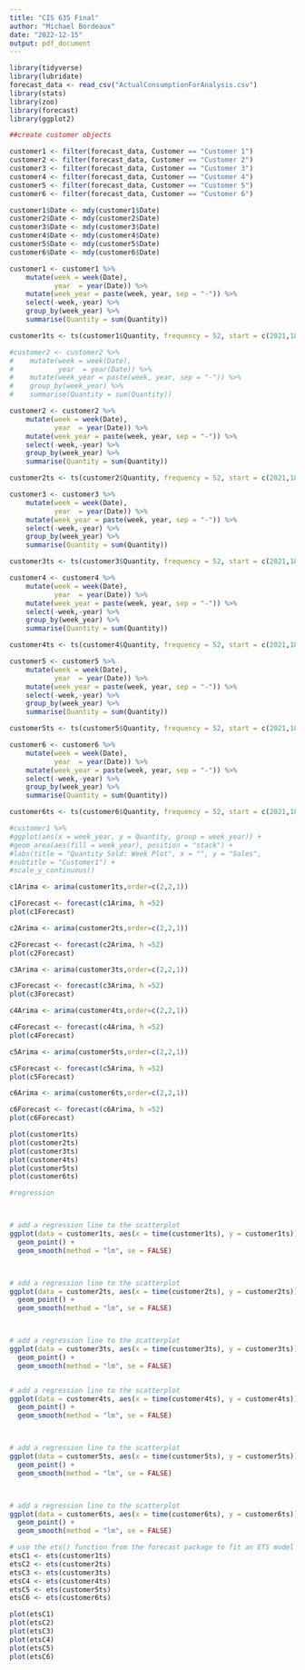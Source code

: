 ---
title: "CIS 635 Final"
author: "Michael Bordeaux"
date: "2022-12-15"
output: pdf_document
---

```{r include=FALSE}
library(tidyverse)
library(lubridate)
forecast_data <- read_csv("ActualConsumptionForAnalysis.csv")
library(stats)
library(zoo)
library(forecast)
library(ggplot2)

```

```{r include=FALSE}
##create customer objects

customer1 <- filter(forecast_data, Customer == "Customer 1")
customer2 <- filter(forecast_data, Customer == "Customer 2")
customer3 <- filter(forecast_data, Customer == "Customer 3")
customer4 <- filter(forecast_data, Customer == "Customer 4")
customer5 <- filter(forecast_data, Customer == "Customer 5")
customer6 <- filter(forecast_data, Customer == "Customer 6")


```

```{r include=FALSE}
customer1$Date <- mdy(customer1$Date)
customer2$Date <- mdy(customer2$Date)
customer3$Date <- mdy(customer3$Date)
customer4$Date <- mdy(customer4$Date)
customer5$Date <- mdy(customer5$Date)
customer6$Date <- mdy(customer6$Date)
```



```{r include=FALSE}
customer1 <- customer1 %>%
    mutate(week = week(Date),
           year  = year(Date)) %>%
    mutate(week_year = paste(week, year, sep = "-")) %>%
    select(-week,-year) %>% 
    group_by(week_year) %>%
    summarise(Quantity = sum(Quantity))

customer1ts <- ts(customer1$Quantity, frequency = 52, start = c(2021,18), end = c(2022, 15))

```

```{r}
#customer2 <- customer2 %>%
#    mutate(week = week(Date),
#           year  = year(Date)) %>%
#    mutate(week_year = paste(week, year, sep = "-")) %>% 
#    group_by(week_year) %>%
#    summarise(Quantity = sum(Quantity))
```


```{r}
customer2 <- customer2 %>%
    mutate(week = week(Date),
           year  = year(Date)) %>%
    mutate(week_year = paste(week, year, sep = "-")) %>%
    select(-week,-year) %>% 
    group_by(week_year) %>%
    summarise(Quantity = sum(Quantity))

customer2ts <- ts(customer2$Quantity, frequency = 52, start = c(2021,18), end = c(2022, 16))

```

```{r}
customer3 <- customer3 %>%
    mutate(week = week(Date),
           year  = year(Date)) %>%
    mutate(week_year = paste(week, year, sep = "-")) %>%
    select(-week,-year) %>% 
    group_by(week_year) %>%
    summarise(Quantity = sum(Quantity))

customer3ts <- ts(customer3$Quantity, frequency = 52, start = c(2021,18), end = c(2022, 15))
```

```{r}
customer4 <- customer4 %>%
    mutate(week = week(Date),
           year  = year(Date)) %>%
    mutate(week_year = paste(week, year, sep = "-")) %>%
    select(-week,-year) %>% 
    group_by(week_year) %>%
    summarise(Quantity = sum(Quantity))

customer4ts <- ts(customer4$Quantity, frequency = 52, start = c(2021,18), end = c(2022, 15))
```

```{r}
customer5 <- customer5 %>%
    mutate(week = week(Date),
           year  = year(Date)) %>%
    mutate(week_year = paste(week, year, sep = "-")) %>%
    select(-week,-year) %>% 
    group_by(week_year) %>%
    summarise(Quantity = sum(Quantity))

customer5ts <- ts(customer5$Quantity, frequency = 52, start = c(2021,18), end = c(2022, 14))
```

```{r}
customer6 <- customer6 %>%
    mutate(week = week(Date),
           year  = year(Date)) %>%
    mutate(week_year = paste(week, year, sep = "-")) %>%
    select(-week,-year) %>% 
    group_by(week_year) %>%
    summarise(Quantity = sum(Quantity))

customer6ts <- ts(customer6$Quantity, frequency = 52, start = c(2021,18), end = c(2022, 15))
```


```{r}
#customer1 %>% 
#ggplot(aes(x = week_year, y = Quantity, group = week_year)) +
#geom_area(aes(fill = week_year), position = "stack") +
#labs(title = "Quantity Sold: Week Plot", x = "", y = "Sales",
#subtitle = "Customer1") +
#scale_y_continuous()
```
```{r}



c1Arima <- arima(customer1ts,order=c(2,2,1))

c1Forecast <- forecast(c1Arima, h =52)
plot(c1Forecast)

c2Arima <- arima(customer2ts,order=c(2,2,1))

c2Forecast <- forecast(c2Arima, h =52)
plot(c2Forecast)

c3Arima <- arima(customer3ts,order=c(2,2,1))

c3Forecast <- forecast(c3Arima, h =52)
plot(c3Forecast)

c4Arima <- arima(customer4ts,order=c(2,2,1))

c4Forecast <- forecast(c4Arima, h =52)
plot(c4Forecast)

c5Arima <- arima(customer5ts,order=c(2,2,1))

c5Forecast <- forecast(c5Arima, h =52)
plot(c5Forecast)

c6Arima <- arima(customer6ts,order=c(2,2,1))

c6Forecast <- forecast(c6Arima, h =52)
plot(c6Forecast)
```


```{r}
plot(customer1ts)
plot(customer2ts)
plot(customer3ts)
plot(customer4ts)
plot(customer5ts)
plot(customer6ts)

```
```{r}
#regression



# add a regression line to the scatterplot
ggplot(data = customer1ts, aes(x = time(customer1ts), y = customer1ts)) +
  geom_point() +
  geom_smooth(method = "lm", se = FALSE)



# add a regression line to the scatterplot
ggplot(data = customer2ts, aes(x = time(customer2ts), y = customer2ts)) +
  geom_point() +
  geom_smooth(method = "lm", se = FALSE)



# add a regression line to the scatterplot
ggplot(data = customer3ts, aes(x = time(customer3ts), y = customer3ts)) +
  geom_point() +
  geom_smooth(method = "lm", se = FALSE)


# add a regression line to the scatterplot
ggplot(data = customer4ts, aes(x = time(customer4ts), y = customer4ts)) +
  geom_point() +
  geom_smooth(method = "lm", se = FALSE)



# add a regression line to the scatterplot
ggplot(data = customer5ts, aes(x = time(customer5ts), y = customer5ts)) +
  geom_point() +
  geom_smooth(method = "lm", se = FALSE)



# add a regression line to the scatterplot
ggplot(data = customer6ts, aes(x = time(customer6ts), y = customer6ts)) +
  geom_point() +
  geom_smooth(method = "lm", se = FALSE)


```
```{r}
# use the ets() function from the forecast package to fit an ETS model to the time series
etsC1 <- ets(customer1ts)
etsC2 <- ets(customer2ts)
etsC3 <- ets(customer3ts)
etsC4 <- ets(customer4ts)
etsC5 <- ets(customer5ts)
etsC6 <- ets(customer6ts)

plot(etsC1)
plot(etsC2)
plot(etsC3)
plot(etsC4)
plot(etsC5)
plot(etsC6)




```

